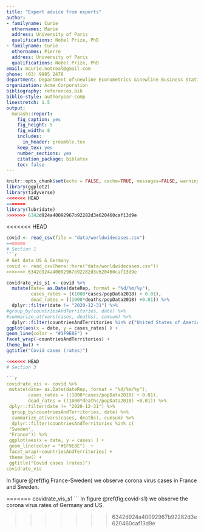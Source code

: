 ```yaml
---
title: "Expert advice from experts"
author:
- familyname: Curie
  othernames: Marie
  address: University of Paris
  qualifications: Nobel Prize, PhD
- familyname: Curie
  othernames: Pierre
  address: University of Paris
  qualifications: Nobel Prize, PhD
email: mcurie.notreal@gmail.com
phone: (03) 9905 2478
department: Department of\newline Econometrics &\newline Business Statistics
organization: Acme Corporation
bibliography: references.bib
biblio-style: authoryear-comp
linestretch: 1.5
output:
  monash::report:
    fig_caption: yes
    fig_height: 5
    fig_width: 8
    includes:
      in_header: preamble.tex
    keep_tex: yes
    number_sections: yes
    citation_package: biblatex
    toc: false
---
```


```r
knitr::opts_chunk$set(echo = FALSE, cache=TRUE, messages=FALSE, warning=FALSE)
library(ggplot2)
library(tidyverse)
<<<<<<< HEAD
=======
library(lubridate)
>>>>>>> 6342d924a40092967b92282d3e620460caf13d9e
```



<<<<<<< HEAD
```r
covid <- read_csv(file = "data/worldwidecases.csv")
=======
# Section 1
```r
# Get data US & Germany
covid <- read_csv(here::here("data/worldwidecases.csv")) 
>>>>>>> 6342d924a40092967b92282d3e620460caf13d9e
```
```r
covidrate_vis_s1 <- covid %>%
  mutate(date= as.Date(dateRep, format = "%d/%m/%y"),
         cases_rates = ((1000*cases/popData2018) + 0.01),
         dead_rates = ((1000*deaths/popData2018) +0.01)) %>%
  dplyr::filter(date != "2020-12-31") %>%
#group_by(countriesAndTerritories, date) %>%
#summarize_at(vars(cases, deaths), cumsum) %>%
  dplyr::filter(countriesAndTerritories %in% c("United_States_of_America","Germany")) %>%
ggplot(aes(x = date, y = cases_rates) ) +
geom_line(color = "#1F9E8E") +
facet_wrap(~countriesAndTerritories) +
theme_bw() +
ggtitle("Covid cases (rates)")

<<<<<<< HEAD
# Section 3

```r
covidrate_vis <- covid %>%
 mutate(date= as.Date(dateRep, format = "%d/%m/%y"),
        cases_rates = ((1000*cases/popData2018) + 0.01),
        dead_rates = ((1000*deaths/popData2018) +0.01)) %>%
 dplyr::filter(date != "2020-12-31") %>%
  group_by(countriesAndTerritories, date) %>% 
  summarize_at(vars(cases, deaths), cumsum) %>% 
  dplyr::filter(countriesAndTerritories %in% c(
 "Sweden",
 "France")) %>%
 ggplot(aes(x = date, y = cases) ) +
 geom_line(color = "#1F9E8E")  +
 facet_wrap(~countriesAndTerritories) +
 theme_bw() +
 ggtitle("Covid cases (rates)")
covidrate_vis
```
In figure \@ref(fig:France-Sweden) we observe corona virus cases in France and Sweden. 

=======
covidrate_vis_s1
```
In figure \@ref(fig:covid-s1) we observe the corona virus rates of Germany and US.
 
>>>>>>> 6342d924a40092967b92282d3e620460caf13d9e
